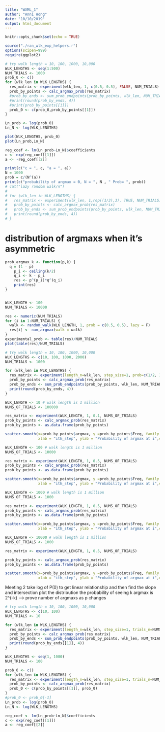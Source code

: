 ```yaml
---
title: "WXML_1"
author: "Anni Hong"
date: "10/10/2019"
output: html_document
---
```


```r
knitr::opts_chunk$set(echo = TRUE)
```


```r
source("./ran_wlk_exp_helpers.r")
options(scipen=999)
require(ggplot2)
```

```r
# try walk length = 10, 100, 1000, 10,000
WLK_LENGTHS <- seq(1:500)
NUM_TRIALS <- 1000
prob_0 <- c()
for (wlk_len in WLK_LENGTHS) {
  res_matrix <- experiment(wlk_len, 1, c(0.5, 0.5), FALSE, NUM_TRIALS)
  prob_by_points <- calc_argmax_prob(res_matrix)
  #prob_by_ends <- sum_prob_endpoints(prob_by_points, wlk_len, NUM_TRIALS) 
  #print(round(prob_by_ends, 4))
  #print(prob_by_points[[1]])
  prob_0 <- c(prob_0,prob_by_points[[1]])
}

Ln_prob <- log(prob_0)
Ln_N <- log(WLK_LENGTHS)

plot(WLK_LENGTHS, prob_0)
plot(Ln_prob,Ln_N)

reg_coef <- lm(Ln_prob~Ln_N)$coefficients
c <- exp(reg_coef[[1]])
a <- -reg_coef[[2]] 

print(c("c = ", c, "a = ", a))
N = 1000
prob = c/(N^(a))
print(c("probability of argmax = 0, N = ", N , " Prob= ", prob))
# cat("lazy random walk/n")
# 
# for (wlk_len in WLK_LENGTHS) {
#   res_matrix <- experiment(wlk_len, 1,rep((1/3),3), TRUE, NUM_TRIALS)
#   prob_by_points <- calc_argmax_prob(res_matrix)
#   prob_by_ends <- sum_prob_endpoints(prob_by_points, wlk_len, NUM_TRIALS) 
#   print(round(prob_by_ends, 4))
# }

```
# distribution of argmaxs when it's asymmetric 
```r
prob_argmax_k <- function(p,k) {
  q = (1 - p)
    p_i <- ceiling(k/2)
    q_i <- k - p_i
    res <- p^(p_i)*q^(q_i)
    print(res)
} 


WLK_LENGTH <- 100
NUM_TRIALS <- 10000

res <- numeric(NUM_TRIALS)
for (i in 1:NUM_TRIALS) {
  walk <- random_walk(WLK_LENGTH, 1, prob = c(0.5, 0.5), lazy = F)
  res[i] <- num_argmax(walk = walk)
}
experimental_prob <- table(res)/NUM_TRIALS
plot(table(res)/NUM_TRIALS)


```


```r
# try walk length = 10, 100, 1000, 10,000
WLK_LENGTHS <- c(10, 100, 1000, 2000)
NUM_TRIALS <- 1000

for (wlk_len in WLK_LENGTHS) {
  res_matrix <- experiment(length_n=wlk_len, step_size=1, prob=c(1/2, 1/2), lazy=F, trials_n=NUM_TRIALS)
  prob_by_points <- calc_argmax_prob(res_matrix)
  prob_by_ends <- sum_prob_endpoints(prob_by_points, wlk_len, NUM_TRIALS) 
  print(round(prob_by_ends, 4))
}

```



```r
WLK_LENGTH <- 10 # walk length is 1 million
NUMS_OF_TRIALS <- 100000

res_matrix <- experiment(WLK_LENGTH, 1, 0.1, NUMS_OF_TRIALS)
prob_by_points <- calc_argmax_prob(res_matrix)
prob_by_points <- as.data.frame(prob_by_points)

scatter.smooth(x=prob_by_points$argmax, y =prob_by_points$Freq, family = "gaussian", span = 1/3, degree = 2, 
               xlab = "ith_step", ylab = "Probability of argmax at i",col="#CCCCCC")
```
```r
WLK_LENGTH <- 100 # walk length is 1 million
NUMS_OF_TRIALS <- 10000

res_matrix <- experiment(WLK_LENGTH, 1, 0.5, NUMS_OF_TRIALS)
prob_by_points <- calc_argmax_prob(res_matrix)
prob_by_points <- as.data.frame(prob_by_points)

scatter.smooth(x=prob_by_points$argmax, y =prob_by_points$Freq, family = "gaussian", span = 1/3, degree = 2, 
               xlab = "ith_step", ylab = "Probability of argmax at i",col="#CCCCCC")

```
```r
WLK_LENGTH <- 1000 # walk length is 1 million
NUMS_OF_TRIALS <- 1000

res_matrix <- experiment(WLK_LENGTH, 1, 0.5, NUMS_OF_TRIALS)
prob_by_points <- calc_argmax_prob(res_matrix)
prob_by_points <- as.data.frame(prob_by_points)

scatter.smooth(x=prob_by_points$argmax, y =prob_by_points$Freq, family = "gaussian", span = 1/3, degree = 2, 
               xlab = "ith_step", ylab = "Probability of argmax at i",col="#CCCCCC")
```

```r
WLK_LENGTH <- 10000 # walk length is 1 million
NUMS_OF_TRIALS <- 1000

res_matrix <- experiment(WLK_LENGTH, 1, 0.5, NUMS_OF_TRIALS)

prob_by_points <- calc_argmax_prob(res_matrix)
prob_by_points <- as.data.frame(prob_by_points)

scatter.smooth(x=prob_by_points$argmax, y =prob_by_points$Freq, family = "gaussian", span = 1/3, degree = 2, 
               xlab = "ith_step", ylab = "Probability of argmax at i",col="#CCCCCC")
```

Meeting 2
take log of P(0) to get linear relationship and then find the slope and intersection
plot the distribution 
the probability of seeing k argmax is 2^(-k) --> prove 
number of argmaxs as p changes \


```r
# try walk length = 10, 100, 1000, 10,000
WLK_LENGTHS <- c(10, 100)
NUM_TRIALS <- 10

for (wlk_len in WLK_LENGTHS) {
  res_matrix <- experiment(length_n=wlk_len, step_size=1, trials_n=NUMS_OF_TRIALS)
  prob_by_points <- calc_argmax_prob(res_matrix)
  prob_by_ends <- sum_prob_endpoints(prob_by_points, wlk_len, NUM_TRIALS) 
  print(round(prob_by_ends[[1]], 4))
}
```



```r
WLK_LENGTHS <- seq(1, 1000)
NUM_TRIALS <- 100

prob_0 <- c()
for (wlk_len in WLK_LENGTHS) {
  res_matrix <- experiment(length_n=wlk_len, step_size=1, trials_n=NUM_TRIALS)
  prob_by_points <- calc_argmax_prob(res_matrix)
  prob_0 <- c(prob_by_points[[1]], prob_0)
}
#prob_0 <- prob_0[-1]
Ln_prob <- log(prob_0)
Ln_N <- log(WLK_LENGTHS)

reg_coef <- lm(Ln_prob~Ln_N)$coefficients
c <- exp(reg_coef[[1]])
a <- reg_coef[[2]] 

```



